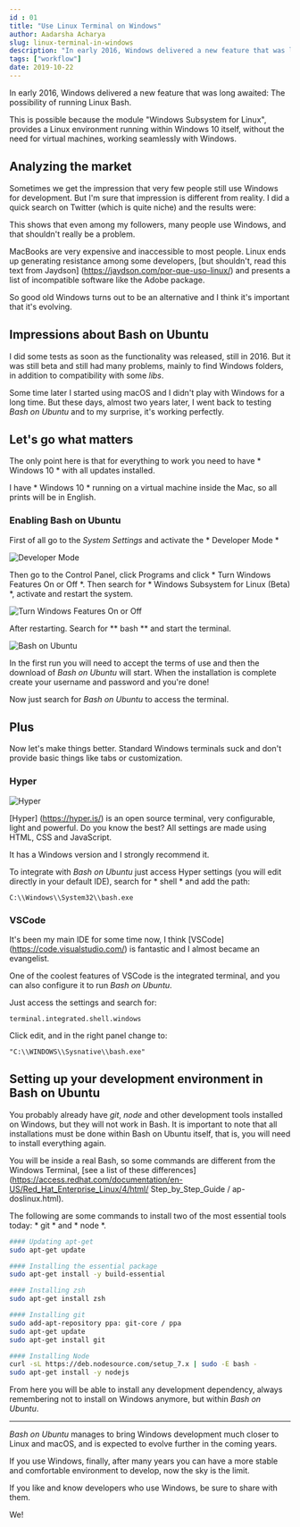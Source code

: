 ```yaml
---
id : 01
title: "Use Linux Terminal on Windows"
author: Aadarsha Acharya
slug: linux-terminal-in-windows
description: "In early 2016, Windows delivered a new feature that was long awaited: The possibility of running Linux Bash"
tags: ["workflow"]
date: 2019-10-22 
---
```


In early 2016, Windows delivered a new feature that was long awaited: The possibility of running Linux Bash.

This is possible because the module "Windows Subsystem for Linux", provides a Linux environment running within Windows 10 itself, without the need for virtual machines, working seamlessly with Windows.

## Analyzing the market

Sometimes we get the impression that very few people still use Windows for development. But I'm sure that impression is different from reality. I did a quick search on Twitter (which is quite niche) and the results were:


This shows that even among my followers, many people use Windows, and that shouldn't really be a problem.

MacBooks are very expensive and inaccessible to most people. Linux ends up generating resistance among some developers, [but shouldn't, read this text from Jaydson] (https://jaydson.com/por-que-uso-linux/) and presents a list of incompatible software
 like the Adobe package.

So good old Windows turns out to be an alternative and I think it's important that it's evolving.

## Impressions about Bash on Ubuntu

I did some tests as soon as the functionality was released, still in 2016. But it was still beta and still had many problems, mainly to find Windows folders, in addition to compatibility with some _libs_.

Some time later I started using macOS and I didn't play with Windows for a long time. But these days, almost two years later, I went back to testing _Bash on Ubuntu_ and to my surprise, it's working perfectly.

## Let's go what matters

The only point here is that for everything to work you need to have * Windows 10 * with all updates installed.

I have * Windows 10 * running on a virtual machine inside the Mac, so all prints will be in English.

### Enabling Bash on Ubuntu

First of all go to the _System Settings_ and activate the * Developer Mode *

![Developer Mode](windows-developer-mode.png)

Then go to the Control Panel, click Programs and click * Turn Windows Features On or Off *. Then search for * Windows Subsystem for Linux (Beta) *, activate and restart the system.

![Turn Windows Features On or Off](./windows-turn-on.png)

After restarting. Search for ** bash ** and start the terminal.

![Bash on Ubuntu](./windows-bash.png)

In the first run you will need to accept the terms of use and then the download of _Bash on Ubuntu_ will start. When the installation is complete create your username and password and you're done!

Now just search for _Bash on Ubuntu_ to access the terminal.

## Plus

Now let's make things better. Standard Windows terminals suck and don't provide basic things like tabs or customization.

### Hyper

![Hyper](./hyper.gif)

[Hyper] (https://hyper.is/) is an open source terminal, very configurable, light and powerful. Do you know the best? All settings are made using HTML, CSS and JavaScript.

It has a Windows version and I strongly recommend it.

To integrate with _Bash on Ubuntu_ just access Hyper settings (you will edit directly in your default IDE), search for * shell * and add the path:

`C:\\Windows\\System32\\bash.exe`

### VSCode


It's been my main IDE for some time now, I think [VSCode] (https://code.visualstudio.com/) is fantastic and I almost became an evangelist.

One of the coolest features of VSCode is the integrated terminal, and you can also configure it to run _Bash on Ubuntu_.

Just access the settings and search for:

`terminal.integrated.shell.windows`

Click edit, and in the right panel change to:

`"C:\\WINDOWS\\Sysnative\\bash.exe"`

## Setting up your development environment in Bash on Ubuntu

You probably already have _git_, _node_ and other development tools installed on Windows, but they will not work in Bash. It is important to note that all installations must be done within Bash on Ubuntu itself, that is, you will need to install everything again.

You will be inside a real Bash, so some commands are different from the Windows Terminal, [see a list of these differences] (https://access.redhat.com/documentation/en-US/Red_Hat_Enterprise_Linux/4/html/ Step_by_Step_Guide / ap-doslinux.html).

The following are some commands to install two of the most essential tools today: * git * and * node *.

```bash
#### Updating apt-get
sudo apt-get update

#### Installing the essential package
sudo apt-get install -y build-essential

#### Installing zsh
sudo apt-get install zsh

#### Installing git
sudo add-apt-repository ppa: git-core / ppa
sudo apt-get update
sudo apt-get install git

#### Installing Node
curl -sL https://deb.nodesource.com/setup_7.x | sudo -E bash -
sudo apt-get install -y nodejs
```

From here you will be able to install any development dependency, always remembering not to install on Windows anymore, but within _Bash on Ubuntu_.
___

_Bash on Ubuntu_ manages to bring Windows development much closer to Linux and macOS, and is expected to evolve further in the coming years.

If you use Windows, finally, after many years you can have a more stable and comfortable environment to develop, now the sky is the limit.

If you like and know developers who use Windows, be sure to share with them.

We!